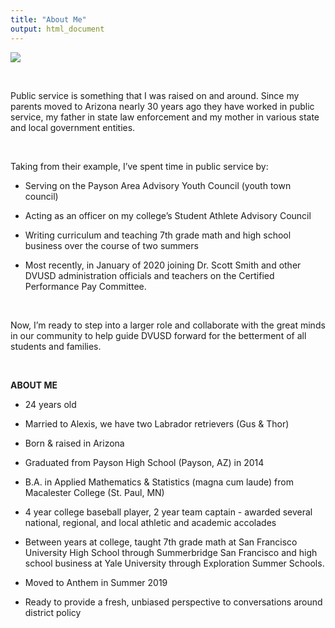 ```yaml
---
title: "About Me"
output: html_document
---
```


![](Campaign Banner.PNG)

\

Public service is something that I was raised on and around. Since my parents moved to Arizona nearly 30 years ago they have worked in public service, my father in state law enforcement and my mother in various state and local government entities.

\

Taking from their example, I've spent time in public service by: 

- Serving on the Payson Area Advisory Youth Council (youth town council)

- Acting as an officer on my college's Student Athlete Advisory Council

- Writing curriculum and teaching 7th grade math and high school business over the course of two summers 

- Most recently, in January of 2020 joining Dr. Scott Smith and other DVUSD administration officials and teachers on the Certified Performance Pay Committee. 

\

Now, I'm ready to step into a larger role and collaborate with the great minds in our community to help guide DVUSD forward for the betterment of all students and families. 

\

**ABOUT ME**

- 24 years old

- Married to Alexis, we have two Labrador retrievers (Gus & Thor)

- Born & raised in Arizona

- Graduated from Payson High School (Payson, AZ) in 2014

- B.A. in Applied Mathematics & Statistics (magna cum laude) from Macalester College (St. Paul, MN)

- 4 year college baseball player, 2 year team captain - awarded several national, regional, and local athletic and academic accolades

- Between years at college, taught 7th grade math at San Francisco University High School through Summerbridge San Francisco and high school business at Yale University through Exploration Summer Schools.

- Moved to Anthem in Summer 2019 

- Ready to provide a fresh, unbiased perspective to conversations around district policy


